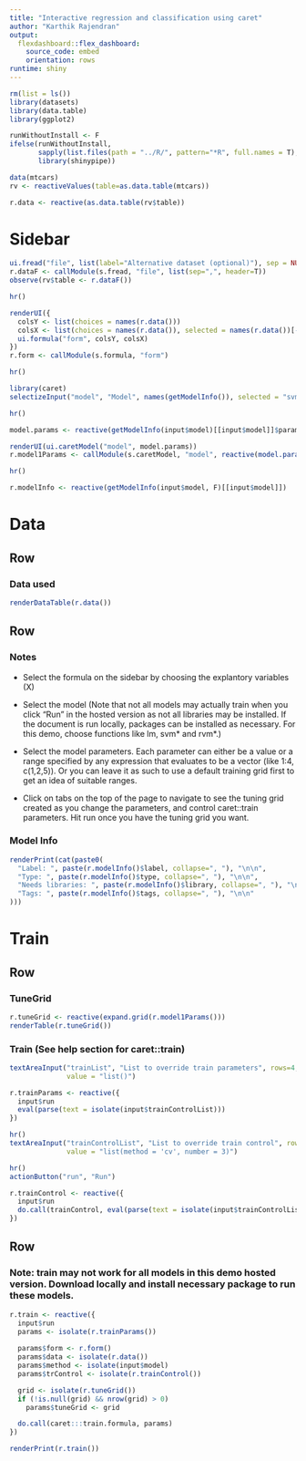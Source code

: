 ```yaml
---
title: "Interactive regression and classification using caret"
author: "Karthik Rajendran"
output: 
  flexdashboard::flex_dashboard:
    source_code: embed
    orientation: rows
runtime: shiny
---
```


```r
rm(list = ls())
library(datasets)
library(data.table)
library(ggplot2)

runWithoutInstall <- F
ifelse(runWithoutInstall,
       sapply(list.files(path = "../R/", pattern="*R", full.names = T), source),
       library(shinypipe))

data(mtcars)
rv <- reactiveValues(table=as.data.table(mtcars))

r.data <- reactive(as.data.table(rv$table))

```

Sidebar {.sidebar}
====================

```r
ui.fread("file", list(label="Alternative dataset (optional)"), sep = NULL, header=NULL)
r.dataF <- callModule(s.fread, "file", list(sep=",", header=T))
observe(rv$table <- r.dataF())

hr()

renderUI({
  colsY <- list(choices = names(r.data()))
  colsX <- list(choices = names(r.data()), selected = names(r.data())[-1])
  ui.formula("form", colsY, colsX)
})
r.form <- callModule(s.formula, "form")

hr()

library(caret)
selectizeInput("model", "Model", names(getModelInfo()), selected = "svmRadial")

hr()

model.params <- reactive(getModelInfo(input$model)[[input$model]]$parameter)

renderUI(ui.caretModel("model", model.params))
r.model1Params <- callModule(s.caretModel, "model", reactive(model.params()$parameter))

hr()

```


```r
r.modelInfo <- reactive(getModelInfo(input$model, F)[[input$model]])

```

Data
=====
Row
---
### Data used
```r
renderDataTable(r.data())
```

Row
----
### Notes
* Select the formula on the sidebar by choosing the explantory variables (X)

* Select the model (Note that not all models may actually train when you click "Run" in the hosted version as not all libraries may be installed. If the document is run locally, packages can be installed as necessary. For this demo, choose functions like lm, svm\* and rvm\*.)

* Select the model parameters. Each parameter can either be a value or a range specified by any expression that evaluates to be a vector (like 1:4, c(1,2,5)). Or you can leave it as such to use a default training grid first to get an idea of suitable ranges.

* Click on tabs on the top of the page to navigate to see the tuning grid created as you change the parameters, and 
control caret::train parameters. Hit run once you have the tuning grid you want.

### Model Info
```r
renderPrint(cat(paste0(
  "Label: ", paste(r.modelInfo()$label, collapse=", "), "\n\n",
  "Type: ", paste(r.modelInfo()$type, collapse=", "), "\n\n",
  "Needs libraries: ", paste(r.modelInfo()$library, collapse=", "), "\n\n",
  "Tags: ", paste(r.modelInfo()$tags, collapse=", "), "\n\n"
)))
```

Train
=========

Row
----
### TuneGrid
```r
r.tuneGrid <- reactive(expand.grid(r.model1Params()))
renderTable(r.tuneGrid())
```

### Train (See help section for caret::train)
```r
textAreaInput("trainList", "List to override train parameters", rows=4, width = "100%", 
              value = "list()")

r.trainParams <- reactive({
  input$run
  eval(parse(text = isolate(input$trainControlList)))
})

hr()
textAreaInput("trainControlList", "List to override train control", rows=4, width = "100%", 
              value = "list(method = 'cv', number = 3)")

hr()
actionButton("run", "Run")

r.trainControl <- reactive({
  input$run
  do.call(trainControl, eval(parse(text = isolate(input$trainControlList))))
})
```


Row
---
### Note: train may not work for all models in this demo hosted version. Download locally and install necessary package to run these models.
```r
r.train <- reactive({
  input$run
  params <- isolate(r.trainParams()) 
  
  params$form <- r.form()
  params$data <- isolate(r.data())
  params$method <- isolate(input$model)
  params$trControl <- isolate(r.trainControl())

  grid <- isolate(r.tuneGrid())
  if (!is.null(grid) && nrow(grid) > 0)
    params$tuneGrid <- grid

  do.call(caret:::train.formula, params)
})

renderPrint(r.train())
```

